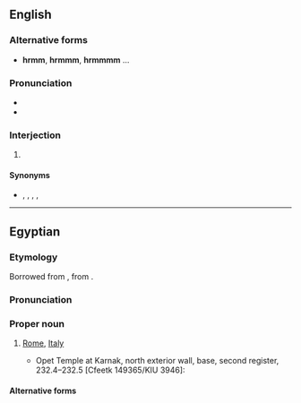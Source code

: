{{also|HRM}}
==English==

===Alternative forms===
* '''hrmm''', '''hrmmm''', '''hrmmmm''' ...

===Pronunciation===
* {{IPA|en|/ˈhəɹəm/}}
* {{audio|en|en-hrm.ogg|en-UK}}

===Interjection===
{{en-interj|head=hrm!}}

# {{ngd|Expresses a moment of particular [[curiosity]] or [[thoughtfulness]].}}

====Synonyms====
* {{l|en|aah}}, {{l|en|ah}}, {{l|en|er}}, {{l|en|hmm}}, {{l|en|umm}}

----

==Egyptian==

===Etymology===
Borrowed from {{bor|egy|grc|Ῥώμη}}, from {{der|egy|la|Rōma}}.

===Pronunciation===
{{egy-IPA-E}}

===Proper noun===
{{egy-proper noun|m-topo|head=<hiero>h:r:M-t*t:xAst</hiero>}}

# [[Rome]], [[Italy]]
#* {{c.|27 {{BCE}}–14 {{CE}}}} Opet Temple at Karnak, north exterior wall, base, second register, 232.4–232.5 [Cfeetk 149365/KIU 3946]:
#*: {{quote|egy|<hiero>ir:*n:f-Xn:n:nw*W-t:pr-O29V-wr:r-i-w-h:r:M-t*t:xAst-A46</hiero>{{egy-glyph|A43C}}{{egy-glyph|quad={{egy-glyph-img|E100|h=29}}<br><hiero>xpr*xpr</hiero>}}<hiero><-A-W:H_SPACE-d:W*g:r-d:rw-></hiero>{{egy-glyph|A272}}{{egy-glyph|quad={{egy-glyph-img|E151|h=21}}<br><hiero>I3</hiero>}}<hiero><-k:i*i-z:A-rw:z->-anx-[[-D&t&tA-]]</hiero>
|tr=jr.n.f ẖnw ꜥꜣ wr r '''hrm''' nswt-bjtj nb-tꜣwj ꜣwdwgrdrw zꜣ-rꜥ nb ḫꜥw kysꜣrws ꜥnḫ [ḏt]
|He made a very great residence for '''Rome''', the Dual King, the Lord of the Two Lands, Autocrator, Son of Ra, Lord of Appearances, Caesar, alive [forever].}}

====Alternative forms====
{{egy-hieroforms
|<hiero>h:r:M-T14-t:t:xAst</hiero>|read1=hrm}}